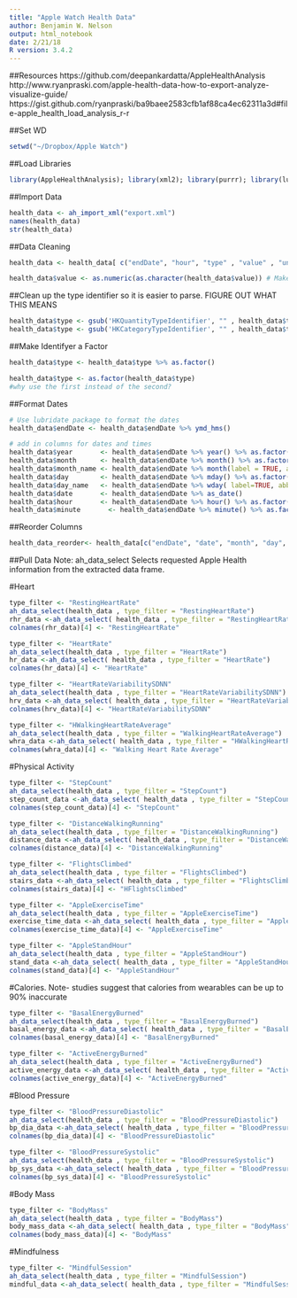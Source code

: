 ```yaml
---
title: "Apple Watch Health Data"
author: Benjamin W. Nelson
output: html_notebook
date: 2/21/18
R version: 3.4.2
---
```


##Resources
https://github.com/deepankardatta/AppleHealthAnalysis
http://www.ryanpraski.com/apple-health-data-how-to-export-analyze-visualize-guide/
https://gist.github.com/ryanpraski/ba9baee2583cfb1af88ca4ec62311a3d#file-apple_health_load_analysis_r-r

##Set WD
```r
setwd("~/Dropbox/Apple Watch")
```

##Load Libraries
```r
library(AppleHealthAnalysis); library(xml2); library(purrr); library(lubridate); library(shiny); library(ggplot2)
```

##Import Data
```r
health_data <- ah_import_xml("export.xml")
names(health_data)
str(health_data)
```

##Data Cleaning
```r

health_data <- health_data[ c("endDate", "hour", "type" , "value" , "unit" , "day_name") ] #Subset the data to get rid of the columns we don't need

health_data$value <- as.numeric(as.character(health_data$value)) # Make the 'value' variable numeric
```

##Clean up the type identifier so it is easier to parse. FIGURE OUT WHAT THIS MEANS
```r
health_data$type <- gsub('HKQuantityTypeIdentifier', "" , health_data$type )
health_data$type <- gsub('HKCategoryTypeIdentifier', "" , health_data$type )
```

##Make Identifyer a Factor
```r
health_data$type <- health_data$type %>% as.factor()

health_data$type <- as.factor(health_data$type)
#why use the first instead of the second?
```

##Format Dates
```r
# Use lubridate package to format the dates
health_data$endDate <- health_data$endDate %>% ymd_hms()

# add in columns for dates and times
health_data$year       <- health_data$endDate %>% year() %>% as.factor()
health_data$month      <- health_data$endDate %>% month() %>% as.factor()
health_data$month_name <- health_data$endDate %>% month(label = TRUE, abbr = FALSE ) %>% as.factor()
health_data$day        <- health_data$endDate %>% mday() %>% as.factor()
health_data$day_name   <- health_data$endDate %>% wday( label=TRUE, abbr=FALSE ) %>% as.factor()
health_data$date       <- health_data$endDate %>% as_date()
health_data$hour       <- health_data$endDate %>% hour() %>% as.factor()
health_data$minute       <- health_data$endDate %>% minute() %>% as.factor()
```

##Reorder Columns
```r
health_data_reorder<- health_data[c("endDate", "date", "month", "day", "year", "month_name", "day_name", "hour", "minute", "type", "value", "unit")]
```

##Pull Data
Note: ah_data_select Selects requested Apple Health information from the extracted data frame.

#Heart
```r
type_filter <- "RestingHeartRate"
ah_data_select(health_data , type_filter = "RestingHeartRate")
rhr_data <-ah_data_select( health_data , type_filter = "RestingHeartRate")
colnames(rhr_data)[4] <- "RestingHeartRate"

type_filter <- "HeartRate"
ah_data_select(health_data , type_filter = "HeartRate")
hr_data <-ah_data_select( health_data , type_filter = "HeartRate")
colnames(hr_data)[4] <- "HeartRate"

type_filter <- "HeartRateVariabilitySDNN"
ah_data_select(health_data , type_filter = "HeartRateVariabilitySDNN")
hrv_data <-ah_data_select( health_data , type_filter = "HeartRateVariabilitySDNN")
colnames(hrv_data)[4] <- "HeartRateVariabilitySDNN"

type_filter <- "HWalkingHeartRateAverage"
ah_data_select(health_data , type_filter = "WalkingHeartRateAverage")
whra_data <-ah_data_select( health_data , type_filter = "HWalkingHeartRateAverage")
colnames(whra_data)[4] <- "Walking Heart Rate Average"

```

#Physical Activity
```r
type_filter <- "StepCount"
ah_data_select(health_data , type_filter = "StepCount")
step_count_data <-ah_data_select( health_data , type_filter = "StepCount")
colnames(step_count_data)[4] <- "StepCount"

type_filter <- "DistanceWalkingRunning"
ah_data_select(health_data , type_filter = "DistanceWalkingRunning")
distance_data <-ah_data_select( health_data , type_filter = "DistanceWalkingRunning")
colnames(distance_data)[4] <- "DistanceWalkingRunning"

type_filter <- "FlightsClimbed"
ah_data_select(health_data , type_filter = "FlightsClimbed")
stairs_data <-ah_data_select( health_data , type_filter = "FlightsClimbed")
colnames(stairs_data)[4] <- "HFlightsClimbed"

type_filter <- "AppleExerciseTime"
ah_data_select(health_data , type_filter = "AppleExerciseTime")
exercise_time_data <-ah_data_select( health_data , type_filter = "AppleExerciseTime")
colnames(exercise_time_data)[4] <- "AppleExerciseTime"

type_filter <- "AppleStandHour"
ah_data_select(health_data , type_filter = "AppleStandHour")
stand_data <-ah_data_select( health_data , type_filter = "AppleStandHour")
colnames(stand_data)[4] <- "AppleStandHour"

```

#Calories. Note- studies suggest that calories from wearables can be up to 90% inaccurate
```r
type_filter <- "BasalEnergyBurned"
ah_data_select(health_data , type_filter = "BasalEnergyBurned")
basal_energy_data <-ah_data_select( health_data , type_filter = "BasalEnergyBurned")
colnames(basal_energy_data)[4] <- "BasalEnergyBurned"

type_filter <- "ActiveEnergyBurned"
ah_data_select(health_data , type_filter = "ActiveEnergyBurned")
active_energy_data <-ah_data_select( health_data , type_filter = "ActiveEnergyBurned")
colnames(active_energy_data)[4] <- "ActiveEnergyBurned"


```

#Blood Pressure
```r
type_filter <- "BloodPressureDiastolic"
ah_data_select(health_data , type_filter = "BloodPressureDiastolic")
bp_dia_data <-ah_data_select( health_data , type_filter = "BloodPressureDiastolic")
colnames(bp_dia_data)[4] <- "BloodPressureDiastolic"

type_filter <- "BloodPressureSystolic"
ah_data_select(health_data , type_filter = "BloodPressureSystolic")
bp_sys_data <-ah_data_select( health_data , type_filter = "BloodPressureSystolic")
colnames(bp_sys_data)[4] <- "BloodPressureSystolic"
```

#Body Mass
```r
type_filter <- "BodyMass"
ah_data_select(health_data , type_filter = "BodyMass")
body_mass_data <-ah_data_select( health_data , type_filter = "BodyMass")
colnames(body_mass_data)[4] <- "BodyMass"
```

#Mindfulness
```r
type_filter <- "MindfulSession"
ah_data_select(health_data , type_filter = "MindfulSession")
mindful_data <-ah_data_select( health_data , type_filter = "MindfulSession")
```

